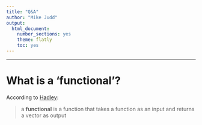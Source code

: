 ```yaml
---
title: "Q&A"
author: "Mike Judd"
output:
  html_document:
    number_sections: yes
    theme: flatly
    toc: yes
---
```

<hr>

# What is a 'functional'?

According to [Hadley](http://adv-r.had.co.nz/Functionals.html):

> a **functional** is a function that takes a function as an input and returns a vector as output

